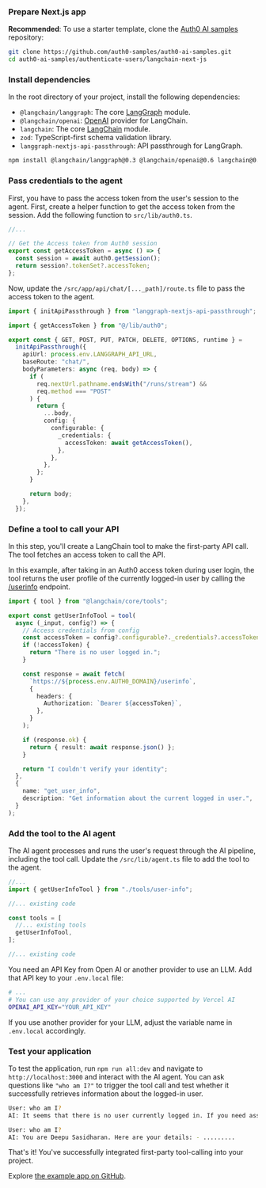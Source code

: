 ### Prepare Next.js app

**Recommended**: To use a starter template, clone the [Auth0 AI samples](https://github.com/auth0-samples/auth0-ai-samples) repository:

```bash wrap lines
git clone https://github.com/auth0-samples/auth0-ai-samples.git
cd auth0-ai-samples/authenticate-users/langchain-next-js
```

### Install dependencies

In the root directory of your project, install the following dependencies:

- `@langchain/langgraph`: The core [LangGraph](https://js.langchain.com/docs/langgraph) module.
- `@langchain/openai`: [OpenAI](https://js.langchain.com/docs/integrations/chat/openai) provider for LangChain.
- `langchain`: The core [LangChain](https://js.langchain.com) module.
- `zod`: TypeScript-first schema validation library.
- `langgraph-nextjs-api-passthrough`: API passthrough for LangGraph.

```bash wrap lines
npm install @langchain/langgraph@0.3 @langchain/openai@0.6 langchain@0.3 zod@3 langgraph-nextjs-api-passthrough@0.1
```

### Pass credentials to the agent

First, you have to pass the access token from the user's session to the agent. First, create a helper function to get the access token from the session. Add the following function to `src/lib/auth0.ts`.

```ts src/lib/auth0.ts wrap lines highlight={4-7}
//...

// Get the Access token from Auth0 session
export const getAccessToken = async () => {
  const session = await auth0.getSession();
  return session?.tokenSet?.accessToken;
};
```

Now, update the `/src/app/api/chat/[..._path]/route.ts` file to pass the access token to the agent.

```ts src/app/api/chat/[..._path]/route.ts wrap lines highlight={3,19}
import { initApiPassthrough } from "langgraph-nextjs-api-passthrough";

import { getAccessToken } from "@/lib/auth0";

export const { GET, POST, PUT, PATCH, DELETE, OPTIONS, runtime } =
  initApiPassthrough({
    apiUrl: process.env.LANGGRAPH_API_URL,
    baseRoute: "chat/",
    bodyParameters: async (req, body) => {
      if (
        req.nextUrl.pathname.endsWith("/runs/stream") &&
        req.method === "POST"
      ) {
        return {
          ...body,
          config: {
            configurable: {
              _credentials: {
                accessToken: await getAccessToken(),
              },
            },
          },
        };
      }

      return body;
    },
  });
```

### Define a tool to call your API

In this step, you'll create a LangChain tool to make the first-party API call. The tool fetches an access token to call the API.

In this example, after taking in an Auth0 access token during user login, the tool returns the user profile of the currently logged-in user by calling the [/userinfo](https://auth0.com/docs/api/authentication/user-profile/get-user-info) endpoint.

```ts src/lib/tools/user-info.ts wrap lines
import { tool } from "@langchain/core/tools";

export const getUserInfoTool = tool(
  async (_input, config?) => {
    // Access credentials from config
    const accessToken = config?.configurable?._credentials?.accessToken;
    if (!accessToken) {
      return "There is no user logged in.";
    }

    const response = await fetch(
      `https://${process.env.AUTH0_DOMAIN}/userinfo`,
      {
        headers: {
          Authorization: `Bearer ${accessToken}`,
        },
      }
    );

    if (response.ok) {
      return { result: await response.json() };
    }

    return "I couldn't verify your identity";
  },
  {
    name: "get_user_info",
    description: "Get information about the current logged in user.",
  }
);
```

### Add the tool to the AI agent

The AI agent processes and runs the user's request through the AI pipeline, including the tool call. Update the `/src/lib/agent.ts` file to add the tool to the agent.

```ts src/lib/agent.ts wrap lines highlight={2,8}
//...
import { getUserInfoTool } from "./tools/user-info";

//... existing code

const tools = [
  //... existing tools
  getUserInfoTool,
];

//... existing code
```

You need an API Key from Open AI or another provider to use an LLM. Add that API key to your `.env.local` file:

```bash .env.local wrap lines
# ...
# You can use any provider of your choice supported by Vercel AI
OPENAI_API_KEY="YOUR_API_KEY"
```

If you use another provider for your LLM, adjust the variable name in `.env.local` accordingly.

### Test your application

To test the application, run `npm run all:dev` and navigate to `http://localhost:3000` and interact with the AI agent. You can ask questions like `"who am I?"` to trigger the tool call and test whether it successfully retrieves information about the logged-in user.

```bash wrap lines
User: who am I?
AI: It seems that there is no user currently logged in. If you need assistance with anything else, feel free to ask!

User: who am I?
AI: You are Deepu Sasidharan. Here are your details: - .........
```

That's it! You've successfully integrated first-party tool-calling into your project.

Explore [the example app on GitHub](https://github.com/auth0-samples/auth0-ai-samples/tree/main/call-apis-on-users-behalf/your-api/langchain-next-js).
